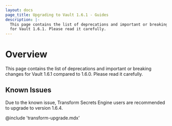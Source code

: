 ```yaml
---
layout: docs
page_title: Upgrading to Vault 1.6.1 - Guides
description: |-
  This page contains the list of deprecations and important or breaking changes
  for Vault 1.6.1. Please read it carefully.
---
```


# Overview

This page contains the list of deprecations and important or breaking changes
for Vault 1.6.1 compared to 1.6.0. Please read it carefully.

## Known Issues

Due to the known issue, Transform Secrets Engine users are recommended to upgrade to version 1.6.4.

@include 'transform-upgrade.mdx'

